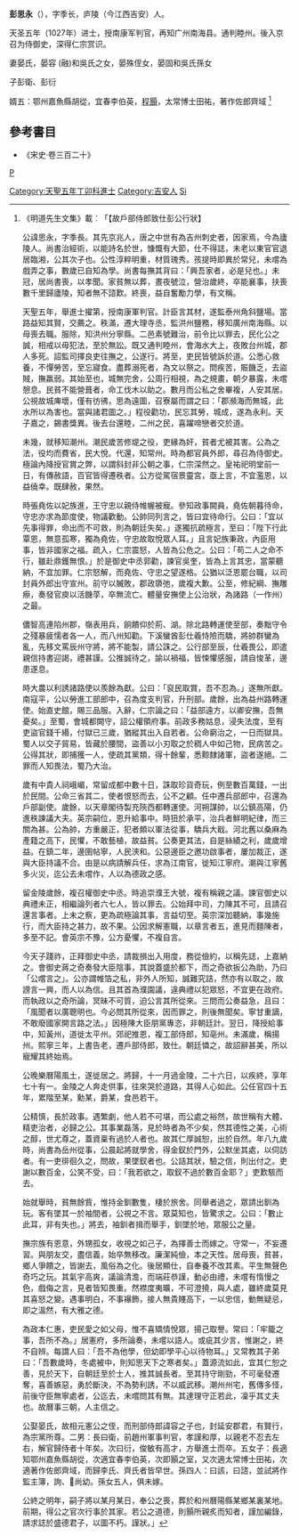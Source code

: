 '''彭思永'''（{{bd|1000年||1070年||Peng}}），字季长，庐陵（今江西吉安）人。

天圣五年（1027年）进士，授南康军判官，再知广州南海县。通判睦州。後入京召为侍御史，深得仁宗赏识。

妻晏氏，晏容 (融)和吳氏之女，晏殊侄女，晏固和吳氏孫女

子彭衛、彭衍

婿五：鄂州嘉魚縣胡從，宜春李伯英，[[程顥|程顥]]，太常博士田祐，著作佐郎齊域 <ref>《明道先生文集》載︰「【故戶部侍郎致仕彭公行狀】

公諱思永，字季長。其先京兆人，唐之中世有為吉州刺史者，因家焉，今為廬陵人。尚書治經術，以能詩名於世，慷慨有大節，仕不得誌，未老以東官官退居臨湘，公其次子也。公性淳粹明重，材質瑰秀。孩提時即異於常兒，未嚐為戲弄之事，數歲已自知為學。尚書每撫其背曰：「興吾家者，必是兒也。」未冠，居尚書喪，以孝聞。家貧無以葬，晝夜號泣，營治歲終，卒能襄事，扶喪數千里歸廬陵，知者無不諮歎。終喪，益自奮勵力學，有文稱。

天聖五年，舉進士擢第，授南康軍判官。計臣言其材，遂監泰州角斜鹽場。當路益知其賢，交薦之。秩滿，遷大理寺丞，監洪州鹽務，移知廣州南海縣。以母喪去職。服除，知洪州分寧縣。二邑素號難治，前令比以罪去，民化公之誠，相戒以毋犯法，至於無訟。既又通判睦州，會海水大上，夜敗台州城，郡人多死。詔監司擇良吏往撫之，公遂行。將至，吏民皆號訴於道。公悉心救養，不憚勞苦，至忘寢食。盡葬溺死者，為文以祭之。問疾苦，賑饑乏，去盜賊，撫羸弱。其始至也，城無完舍，公周行相視，為之規畫，朝夕暴露，未嚐憩息。民貧不能營葺者，命工伐木以助之。數月而公私之舍畢複，人安其居。公視故城庳壞，僅有彷彿，思為遠圖，召寮屬而謂之曰：「郡瀕海而無城，此水所以為害也。當與諸君圖之。」程役勸功，民忘其勞，城成，遂為永利。天子嘉之，錫書獎異。後去台還睦，二州之民，喜躍啼戀者交於道。

未幾，就移知潮州。潮民歲苦修堤之役，吏緣為奸，貧者尤被其害。公為之法，役均而費省，民大悅。代還，知常州。時為都官員外郎，尋召為侍御史。極論內降授官賞之弊，以謂斜封非公朝之事，仁宗深然之。皇祐祀明堂前一日，有傳赦語，百官皆得遷秩者。公方從駕宿景靈宮，亟上言，不宜濫恩，以益僥幸。既肆赦，果然。

時張堯佐以妃族進，王守忠以親侍帷幄被寵。參知政事闕員，堯佐朝暮待命，守忠亦求為節度使，物議歡動。公帥同列言之，皆曰宜待命行。公曰：「宜以先事得罪，命出而不可救，則為朝廷失矣。」遂獨抗疏極言，至曰：「陛下行此覃恩，無意孤寒，獨為堯佐，守忠故取悅眾人耳。」且言妃族秉政，內臣用事，皆非國家之福。疏入，仁宗震怒，人皆為公危之。公曰：「苟二人之命不行，雖赴鼎鑊無恨。」於是御史中丞郭勸，諫官吳奎，皆為上言其忠，當蒙聽納，不宜加罪。仁宗怒解，而堯佐、守忠之望遂格。公猶以泛恩罷台職，以司封員外郎出守宣州。前守以贓敗，郡政隳弛，歲複大歉。公至，修紀綱、撫雕瘵，奏發官庾以活饑莩，卒無流亡。體量安撫使上公治狀，為諸路（一作州）之最。

儂智高連陷州郡，嶺表用兵，餉饋仰於荊、湖。除北路轉運使至部，奏黜守令之殘暴疲懦者各一人，而八州知勸。下溪蠻酋彭仕羲恃險而驕，將帥群蠻為亂，先移文罵辰州守將，將不能製，請公誅之。公行部至辰，仕羲畏公，即遣親信持書迎謁，禮甚謹。公推誠待之，諭以禍福，皆悚懼感服，請自悛革，邊患遂息。

時大農以利誘諸路使以羨餘為獻。公曰：「裒民取賞，吾不忍為。」遂無所獻。南寇平，公以勞進工部郎中，召為度支判官，升刑部。歲餘，出為益州路轉運使。始直史館，賜三品服。入辭，仁宗論之曰：「益部遠方，以卿安撫，吾無憂矣。」至蜀，會城都闕守，詔公權領府事。前政多務姑息，浸失法度，至有吏盜官錢千緡，付獄已三歲，猶縱其出入自若者。公命窮治之，一日而獄具。蜀人以交子貿易，皆藏於腰間，盜善以小刃取之於稠人中如己物，民病苦之。公得其狀，即捕獲一人，使疏其黨類，得十餘輩，悉黥隸諸軍，盜者遂絕。二罪而人知畏法，蜀乃大治。

歲有中貴人祠峨嵋，常留成都中數十日，誅取珍貨奇玩，例至數百萬錢，一出於民間。公命三省其二，使者恨怒而去，公不之顧。任中遷兵部郎中，召還為戶部副使。歲餘，以天章閣待製充陝西都轉運使。河朔謀帥，以公鎮高陽，仍進秩諫議大夫。英宗嗣位，恩升給事中。時狃於承平，治兵者鮮明紀律，而三關為甚。公為帥，方重嚴正，犯者頗以軍法從事，驕兵大戢。河北舊以桑麻為產籍之高下，民懼，不敢藝植，故益貧。公奏更其法，自是絲績之利，歲歲增益。在鎮二年，邊圉帖寧，人民浹和。公惡邊臣之邀功啟事者，屢加裁正，遂與大臣持議不合。由是以病請解兵任，求為江南官，徙知江寧府。潮與江寧舊多火災，迄公去未嚐作，人以為德政之感。

留金陵歲餘，複召權御史中丞。時追崇濮王大號，複有稱親之議。諫官御史以典禮未正，相繼論列者六七人，皆以罪去。公始拜中司，力陳其不可，且請召還言事者。上未之察，更為疏極論其事，言益切至。英宗深加聽納，事幾施行，而大臣持之甚力，故不果。公因求解憲職，以章言者五，進見而麵陳者，多至不記。會英宗不豫，公方憂懼，不複自言。

今天子踐祚，正拜御史中丞，請裁損出入用度，務從儉約，以稱先誌，上嘉納之。會御史蔣之奇奏發大臣陰事，其說蓋盛於都下，而之奇欲扳公為助，乃曰「公嚐言之」。公亦謂帷箔之私，非外人所知，誠難究詰，然亦有以取之，故謗言一興，而人以為信。且其首為濮園議，違典禮以犯眾怒，不宜更在政府。而執政以之奇所論，冥昧不可質，迫公言其所從來。三問而公奏益急，且曰：「風聞者以廣聰明也。今必問其所從來，因而罪之，則後無聞矣。寧甘重謫，不敢廢國家開言路之法。」因極陳大臣朋黨專恣，非朝廷計。翌日，降授給事中，知黃州，道徙太平州。郊祀推恩，複工部侍郎，知亳州。未滿歲，稱揚州。熙寧三年，上書告老，遷戶部侍郎，致仕。朝廷憐之，故詔辭甚美，所以寵耀其終始焉。

公晚樂曆陽風土，遂徙居之。將歸，十一月過金陵，二十六日，以疾終，享年七十有一。金陵之人奔走供事，往來哭於道路，其得人心如此。公任官四十五年，累階至某，勳某，爵某，食邑若干。

公精慎，長於政事。遇繁劇，他人若不可堪，而公處之裕然，故世稱有大體、精吏治者，必歸之公。其事業磊落，見於時者為不少矣，然其德性之美，心術之醇，世尤尊之，蓋資稟有過於人者也。故其仁厚誠恕，出於自然。年八九歲時，尚書為岳州從事，公晨起將就學舍，得金釵於門外，公默坐其處，以伺訪者。有一吏徘徊久之，問故，果墜釵者也。公詰其狀，驗之信，則出付之。吏謝以數百金，公笑不受，曰：「我若欲之，取釵不過於數百金耶？」吏歎駭而去。

始就舉時，貧無餘貲，惟持金釧數隻，棲於旅舍。同舉者過之，眾請出釧為玩。客有墜其一於袖間者，公視之不言。眾莫知也，皆驚求之。公曰：「數止此耳，非有失也。」將去，袖釧者揖而舉手，釧墜於地，眾服公之量。

撫宗族有恩意，外甥孤女，收視之如己子，為擇善士而嫁之。守常一，不妄遷習。與朋友交，盡信義，始卒無移改。廉潔純儉，本之天性。居母喪，貧甚，鄉人爭饋之，皆謝去，風俗為之化。後居顯仕，自奉養不改其素。平生無聲色奇巧之玩。其氣宇高爽，議論清澹，而端莊恭謹，動必由禮，未嚐有惰慢之色，戲侮之言，見者皆知畏重。然襟度夷曠，不可澄撓，與人處，雖終歲莫見其喜怒之變。遇事明白，不事襮飾，接人無貴賤高下，一以忠信，動無疑忌，即之溫然，有大雅之德。

為政本仁惠，吏民愛之如父母，惟不喜矯情悅眾，揚己取譽。常曰：「牢籠之事，吾所不為。」居憲府，多所論奏，未嚐以語人。或疵其少言，惟謝之，終不自辨。每謂人曰：「吾不為他學，但幼即學平心以待物耳。」又常教其子弟曰：「吾數歲時，冬處被中，則知思天下之寒者矣。」蓋源流如此，宜其仁恕之善，見於天下，自朝廷至於士人，推其誠長者。至其持守剛勁，不可毫發遷奪，喜善嫉惡，勇於斷決，不為勢利誘，不以威武移。潮州州宅，舊傳多怪，前後守臣無寧處者，公迄去，未嚐問其有無。其達理守正若此，凜乎其丈夫也。故曆事三朝，人主信之。

公娶晏氏，故相元憲公之侄，而刑部侍郎諱容之子也，封延安郡君，有賢行，為宗黨所尊。二男：長曰衛，前趙州軍事判官，孝謹和厚，以親老不忍去左右，解官歸侍者十年矣。次曰衍，俊敏有高才，方舉進士而卒。五女子：長適知鄂州嘉魚縣胡從，次適宜春李伯英，次即顥之室，又次適太常博士田祐，次適著作佐郎齊域，而歸李氏、齊氏者皆早世。孫四人：曰該，曰諮，並試將作監主簿，詢、尚幼。孫女五人，俱未嫁。

公終之明年，嗣子將以某月某日，奉公之喪，葬於和州曆陽縣某鄉某裏某地。前期，得公之官次行事於其家。若公之道德，則顥所親炙而知者，謹加編錄，請求誌於盛德君子，以圖不朽。謹狀。」</ref>

== 參考書目 ==
*《宋史·卷三百二十》

[[category:宋朝政治人物|P]]
[[Category:天聖五年丁卯科進士|Category:天聖五年丁卯科進士]]
[[Category:吉安人|Category:吉安人]]
[[Category:彭姓|Si]]